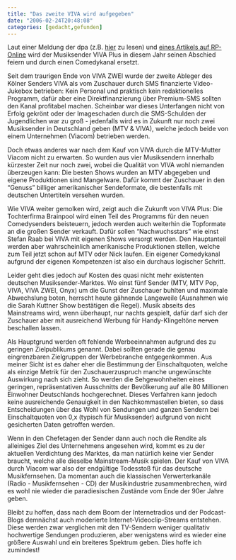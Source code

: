 ```yaml
---
title: "Das zweite VIVA wird aufgegeben"
date: "2006-02-24T20:48:08"
categories: [gedacht,gefunden]
---
```


Laut einer Meldung der dpa (z.B. [hier](http://www.chart-radio.de/news_artikel.php3?fetchid=207635) zu lesen) und [eines Artikels auf RP-Online](http://www.rp-online.de/public/article/nachrichten/medien/tv/118750) wird der Musiksender VIVA Plus in diesem Jahr seinen Abschied feiern und durch einen Comedykanal ersetzt.

Seit dem traurigen Ende von VIVA ZWEI wurde der zweite Ableger des Kölner Senders VIVA als vom Zuschauer durch SMS finanzierte Video-Jukebox betrieben: Kein Personal und praktisch kein redaktionelles Programm, dafür aber eine Direktfinanzierung über Premium-SMS sollten den Kanal profitabel machen. Scheinbar war dieses Unterfangen nicht von Erfolg gekrönt oder der Imageschaden durch die SMS-Schulden der Jugendlichen war zu groß - jedenfalls wird es in Zukunft nur noch zwei Musiksender in Deutschland geben (MTV & VIVA), welche jedoch beide von einem Unternehmen (Viacom) betrieben werden.

Doch etwas anderes war nach dem Kauf von VIVA durch die MTV-Mutter Viacom nicht zu erwarten. So wurden aus vier Musiksendern innerhalb kürzester Zeit nur noch zwei, wobei die Qualität von VIVA wohl niemanden überzeugen kann: Die besten Shows wurden an MTV abgegeben und eigene Produktionen sind Mangelware. Dafür kommt der Zuschauer in den "Genuss" billiger amerikanischer Sendeformate, die bestenfalls mit deutschen Untertiteln versehen wurden.

Wie VIVA weiter gemolken wird, zeigt auch die Zukunft von VIVA Plus: Die Tochterfirma Brainpool wird einen Teil des Programms für den neuen Comedysenders beisteuern, jedoch werden auch weiterhin die Topformate an die großen Sender verkauft. Dafür sollen "Nachwuchsstars" wie einst Stefan Raab bei VIVA mit eigenen Shows versorgt werden. Den Hauptanteil werden aber wahrscheinlich amerikanische Produktionen stellen, welche zum Teil jetzt schon auf MTV oder Nick laufen. Ein eigener Comedykanal aufgrund der eigenen Kompetenzen ist also ein durchaus logischer Schritt.

Leider geht dies jedoch auf Kosten des quasi nicht mehr existenten deutschen Musiksender-Marktes. Wo einst fünf Sender (MTV, MTV Pop, VIVA, VIVA ZWEI, Onyx) um die Gunst der Zuschauer buhlten und maximale Abwechslung boten, herrscht heute gähnende Langeweile (Ausnahmen wie die Sarah Kuttner Show bestätigen die Regel). Musik abseits des Mainstreams wird, wenn überhaupt, nur nachts gespielt, dafür darf sich der Zuschauer aber mit ausreichend Werbung für Handy-Klingeltöne ~~nerven~~ beschallen lassen.

Als Hauptgrund werden oft fehlende Werbeeinnahmen aufgrund des zu geringen Zielpublikums genannt. Dabei sollten gerade die genau eingrenzbaren Zielgruppen der Werbebranche entgegenkommen. Aus meiner Sicht ist es daher eher die Bestimmung der Einschaltquoten, welche als einzige Metrik für den Zuschauerzuspruch manche ungewünschte Auswirkung nach sich zieht. So werden die Sehgewohnheiten eines geringen, repräsentativen Ausschnitts der Bevölkerung auf alle 80 Millionen Einwohner Deutschlands hochgerechnet. Dieses Verfahren kann jedoch keine ausreichende Genauigkeit in den Nachkommastellen bieten, so dass Entscheidungen über das Wohl von Sendungen und ganzen Sendern bei Einschaltquoten von 0,x (typisch für Musiksender) aufgrund von nicht gesicherten Daten getroffen werden.

Wenn in den Chefetagen der Sender dann auch noch die Rendite als alleiniges Ziel des Unternehmens angesehen wird, kommt es zu der aktuellen Verdichtung des Marktes, da man natürlich keine vier Sender braucht, welche alle dieselbe Mainstream-Musik spielen. Der Kauf von VIVA durch Viacom war also der endgültige Todesstoß für das deutsche Musikfernsehen. Da momentan auch die klassischen Verwerterkanäle (Radio - Musikfernsehen - CD) der Musikindustrie zusammenbrechen, wird es wohl nie wieder die paradiesischen Zustände vom Ende der 90er Jahre geben.

Bleibt zu hoffen, dass nach dem Boom der Internetradios und der Podcast-Blogs demnächst auch moderierte Internet-Videoclip-Streams entstehen. Diese werden zwar verglichen mit den TV-Sendern weniger qualitativ hochwertige Sendungen produzieren, aber wenigstens wird es wieder eine größere Auswahl und ein breiteres Spektrum geben. Dies hoffe ich zumindest!
